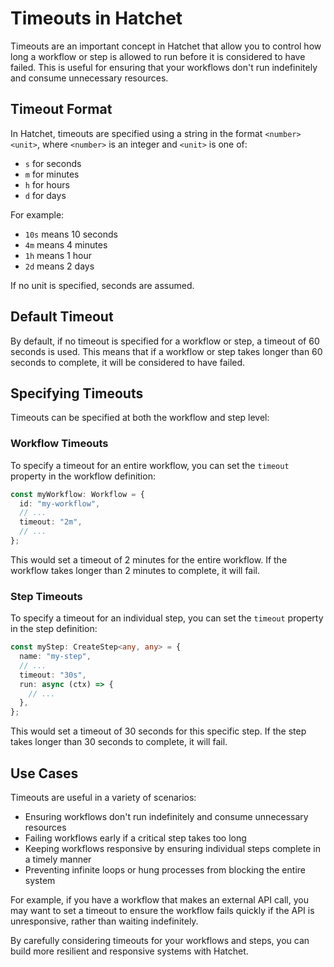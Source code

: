 # Timeouts in Hatchet

Timeouts are an important concept in Hatchet that allow you to control how long a workflow or step is allowed to run before it is considered to have failed. This is useful for ensuring that your workflows don't run indefinitely and consume unnecessary resources.

## Timeout Format

In Hatchet, timeouts are specified using a string in the format `<number><unit>`, where `<number>` is an integer and `<unit>` is one of:

- `s` for seconds
- `m` for minutes
- `h` for hours
- `d` for days

For example:

- `10s` means 10 seconds
- `4m` means 4 minutes
- `1h` means 1 hour
- `2d` means 2 days

If no unit is specified, seconds are assumed.

## Default Timeout

By default, if no timeout is specified for a workflow or step, a timeout of 60 seconds is used. This means that if a workflow or step takes longer than 60 seconds to complete, it will be considered to have failed.

## Specifying Timeouts

Timeouts can be specified at both the workflow and step level:

### Workflow Timeouts

To specify a timeout for an entire workflow, you can set the `timeout` property in the workflow definition:

```typescript
const myWorkflow: Workflow = {
  id: "my-workflow",
  // ...
  timeout: "2m",
  // ...
};
```

This would set a timeout of 2 minutes for the entire workflow. If the workflow takes longer than 2 minutes to complete, it will fail.

### Step Timeouts

To specify a timeout for an individual step, you can set the `timeout` property in the step definition:

```typescript
const myStep: CreateStep<any, any> = {
  name: "my-step",
  // ...
  timeout: "30s",
  run: async (ctx) => {
    // ...
  },
};
```

This would set a timeout of 30 seconds for this specific step. If the step takes longer than 30 seconds to complete, it will fail.

## Use Cases

Timeouts are useful in a variety of scenarios:

- Ensuring workflows don't run indefinitely and consume unnecessary resources
- Failing workflows early if a critical step takes too long
- Keeping workflows responsive by ensuring individual steps complete in a timely manner
- Preventing infinite loops or hung processes from blocking the entire system

For example, if you have a workflow that makes an external API call, you may want to set a timeout to ensure the workflow fails quickly if the API is unresponsive, rather than waiting indefinitely.

By carefully considering timeouts for your workflows and steps, you can build more resilient and responsive systems with Hatchet.
